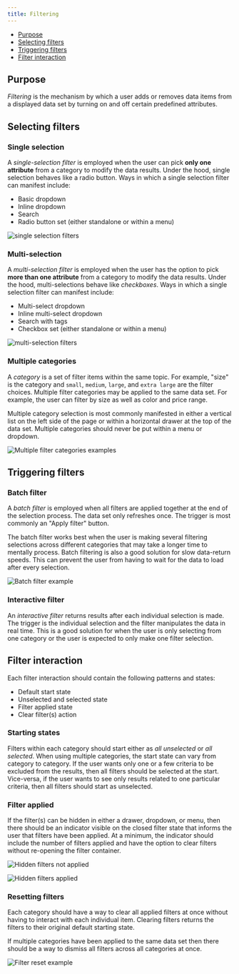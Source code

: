 ```yaml
---
title: Filtering
---
```

<AnchorLinks>
  <ul>
    <li>
      <a data-scroll href="#purpose">
        Purpose
      </a>
    </li>
    <li>
      <a data-scroll href="#selecting-filters">
        Selecting filters
      </a>
    </li>
    <li>
      <a data-scroll href="#triggering-filters">
        Triggering filters
      </a>
    </li>
    <li>
      <a data-scroll href="#filter-interaction">
        Filter interaction
      </a>
    </li>
  </ul>
</AnchorLinks>

## Purpose

_Filtering_ is the mechanism by which a user adds or removes data items from a displayed data set by turning on and off certain predefined attributes.

## Selecting filters

### Single selection

A _single-selection filter_ is employed when the user can pick **only one attribute** from a category to modify the data results. Under the hood, single selection behaves like a radio button. Ways in which a single selection filter can manifest include:

- Basic dropdown
- Inline dropdown
- Search
- Radio button set (either standalone or within a menu)

<ImageComponent cols="8" caption="Single selection filter as an inline dropdown">

![single selection filters](images/filter-1.png)

</ImageComponent>

### Multi-selection

A _multi-selection filter_ is employed when the user has the option to pick **more than one attribute** from a category to modify the data results. Under the hood, multi-selections behave like _checkboxes_. Ways in which a single selection filter can manifest include:

- Multi-select dropdown
- Inline multi-select dropdown
- Search with tags
- Checkbox set (either standalone or within a menu)

<ImageComponent cols="8" caption="Multi-selection filter set in a menu">

![multi-selection filters](images/filter-2.png)

</ImageComponent>

### Multiple categories

A _category_ is a set of filter items within the same topic. For example, "size" is the category and `small`, `medium`, `large`, and `extra large` are the filter choices. Multiple filter categories may be applied to the same data set. For example, the user can filter by size as well as color and price range.

Multiple category selection is most commonly manifested in either a vertical list on the left side of the page or within a horizontal drawer at the top of the data set. Multiple categories should never be put within a menu or dropdown.

<ImageComponent cols="8" caption="Multiple filter categories in a left panel">

![Multiple filter categories examples](images/filter-3.png)

</ImageComponent>

## Triggering filters

### Batch filter

A _batch filter_ is employed when all filters are applied together at the end of the selection process. The data set only refreshes once. The trigger is most commonly an "Apply filter" button.

The batch filter works best when the user is making several filtering selections across different categories that may take a longer time to mentally process. Batch filtering is also a good solution for slow data-return speeds. This can prevent the user from having to wait for the data to load after every selection.

<ImageComponent cols="8" caption="Batch filter example in a drawer">

![Batch filter example](images/filter-4.png)

</ImageComponent>

### Interactive filter

An _interactive filter_ returns results after each individual selection is made. The trigger is the individual selection and the filter manipulates the data in real time. This is a good solution for when the user is only selecting from one category or the user is expected to only make one filter selection.

## Filter interaction

Each filter interaction should contain the following patterns and states:

- Default start state
- Unselected and selected state
- Filter applied state
- Clear filter(s) action

### Starting states

Filters within each category should start either as _all unselected_ or _all selected_. When using multiple categories, the start state can vary from category to category. If the user wants only one or a few criteria to be excluded from the results, then all filters should be selected at the start. Vice-versa, if the user wants to see only results related to one particular criteria, then all filters should start as unselected.

### Filter applied

If the filter(s) can be hidden in either a drawer, dropdown, or menu, then there should be an indicator visible on the closed filter state that informs the user that filters have been applied. At a minimum, the indicator should include the number of filters applied and have the option to clear filters without re-opening the filter container.

<ImageComponent cols="8" caption="Filters not applied">

![Hidden filters not applied](images/filter-5.png)

</ImageComponent>

<ImageComponent cols="8" caption="Filters applied">

![Hidden filters applied](images/filter-6.png)

</ImageComponent>

### Resetting filters

Each category should have a way to clear all applied filters at once without having to interact with each individual item. Clearing filters returns the filters to their original default starting state.

If multiple categories have been applied to the same data set then there should be a way to dismiss all filters across all categories at once.

<ImageComponent cols="8" caption="Filter reset example for all categories and a single category">

![Filter reset example](images/filter-7.png)

</ImageComponent>

